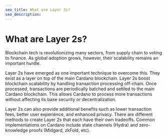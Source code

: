 ```yaml
---
seo_title: What are Layer 2s?
seo_description:
---
```


# What are Layer 2s?

Blockchain tech is revolutionizing many sectors, from supply chain to voting to finance. As global adoption grows, however, their scalability remains an important hurdle. 

Layer 2s have emerged as one important technique to overcome this. They exist as a layer on top of the main Cardano blockchain. Layer 2s boost blockchain scalability by handling transaction processing off-chain. Once processed, transactions are periodically batched and settled to the main Cardano blockchain. This allows Cardano to process more transactions without affecting its base security or decentralization.

Layer 2s can also provide additional benefits such as lower transaction fees, better user experience, and enhanced privacy. There are different methods to create Layer 2s that each have their own tradeoffs. Common implementations on Cardano include state channels (Hydra) and zero-knowledge proofs (Midgard, zkFold, etc). 
